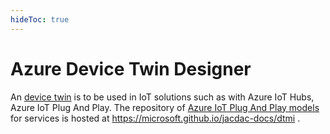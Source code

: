 ---
hideToc: true
---


# Azure Device Twin Designer

An [device twin](https://github.com/Azure/opendigitaltwins-dtdl/) is to be used in IoT solutions such as with Azure IoT Hubs,
Azure IoT Plug And Play. 
The repository of [Azure IoT Plug And Play models](/dtmi/) for services is hosted at https://microsoft.github.io/jacdac-docs/dtmi .

<AzureDeviceTwinDesigner />